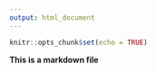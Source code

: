 ```yaml
---
output: html_document
---
```


```r
knitr::opts_chunk$set(echo = TRUE)
```

**This is a markdown file**

